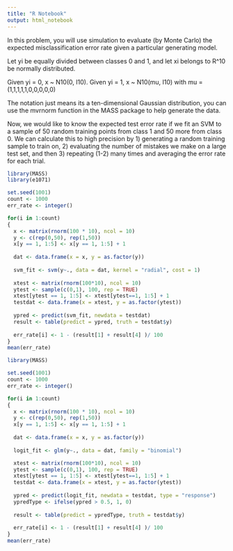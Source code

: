 ```yaml
---
title: "R Notebook"
output: html_notebook
---
```

In this problem, you will use simulation to evaluate (by Monte Carlo) the expected misclassification error rate given a particular generating model.

Let yi be equally divided between classes 0 and 1, and let xi belongs to R^10 be normally distributed.

 Given yi = 0, x ~ N10(0, I10).
 Given yi = 1, x ~ N10(mu, I10) with mu = (1,1,1,1,1,0,0,0,0,0)

The  notation just means its a ten-dimensional Gaussian distribution, you can use the mvrnorm function in the MASS package to help generate the data.

Now, we would like to know the expected test error rate if we fit an SVM to a sample of 50 random training points from class 1 and 50 more from class 0.  We can calculate this to high precision by 
1) generating a random training sample to train on,
2) evaluating the number of mistakes we make on a large test set, 
and then 3) repeating (1-2) many times and averaging the error rate for each trial. 

```r
library(MASS)
library(e1071)

set.seed(1001)
count <- 1000
err_rate <- integer()

for(i in 1:count)
{
  x <- matrix(rnorm(100 * 10), ncol = 10)
  y <- c(rep(0,50), rep(1,50))
  x[y == 1, 1:5] <- x[y == 1, 1:5] + 1
  
  dat <- data.frame(x = x, y = as.factor(y))
  
  svm_fit <- svm(y~., data = dat, kernel = "radial", cost = 1)
  
  xtest <- matrix(rnorm(100*10), ncol = 10)
  ytest <- sample(c(0,1), 100, rep = TRUE)
  xtest[ytest == 1, 1:5] <- xtest[ytest==1, 1:5] + 1
  testdat <- data.frame(x = xtest, y = as.factor(ytest))
  
  ypred <- predict(svm_fit, newdata = testdat)
  result <- table(predict = ypred, truth = testdat$y)
  
  err_rate[i] <- 1 - (result[1] + result[4] )/ 100
}
mean(err_rate)
```


```r
library(MASS)

set.seed(1001)
count <- 1000
err_rate <- integer()

for(i in 1:count)
{
  x <- matrix(rnorm(100 * 10), ncol = 10)
  y <- c(rep(0,50), rep(1,50))
  x[y == 1, 1:5] <- x[y == 1, 1:5] + 1
  
  dat <- data.frame(x = x, y = as.factor(y))
  
  logit_fit <- glm(y~., data = dat, family = "binomial")

  xtest <- matrix(rnorm(100*10), ncol = 10)
  ytest <- sample(c(0,1), 100, rep = TRUE)
  xtest[ytest == 1, 1:5] <- xtest[ytest==1, 1:5] + 1
  testdat <- data.frame(x = xtest, y = as.factor(ytest))
  
  ypred <- predict(logit_fit, newdata = testdat, type = "response")
  ypredType <- ifelse(ypred > 0.5, 1, 0)
  
  result <- table(predict = ypredType, truth = testdat$y)
  
  err_rate[i] <- 1 - (result[1] + result[4] )/ 100
}
mean(err_rate)

```


